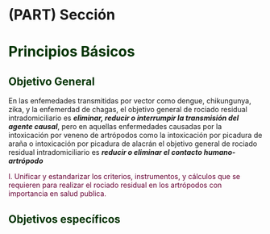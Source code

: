 # (PART) Sección {-}

# **<span style="color:#003300;">Principios Básicos</span>** {#principios_irs}

## **<span style="color:#003300;">Objetivo General </span>** 

En las enfemedades transmitidas por vector como dengue, chikungunya, zika, y la enfemerdad de chagas, el objetivo general de rociado residual intradomiciliario es ***eliminar, reducir o interrumpir la transmisión del agente causal***, pero en aquellas enfermedades causadas por la intoxicación por veneno de artrópodos como la intoxicación por picadura de araña o intoxicación por picadura de alacrán el objetivo general de rociado residual intradomiciliario es ***reducir o eliminar el contacto humano-artrópodo***


<span style="color:#660033;">I.	Unificar y estandarizar los criterios, instrumentos, y cálculos que se requieren para realizar el rociado residual en los artrópodos con importancia en salud publica.</span>



## **<span style="color:#003300;">Objetivos específicos </span>** 

